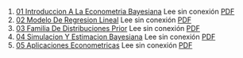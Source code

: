 1. [01 Introduccion A La Econometria Bayesiana](https://achalmaedison.netlify.app/econometria/05-econometria-bayesiana/2022-03-07-01-introduccion-a-la-econometria-bayesiana) Lee sin conexión [PDF](https://achalmaedison.netlify.app/econometria/05-econometria-bayesiana/2022-03-07-01-introduccion-a-la-econometria-bayesiana/index.pdf)
2. [02 Modelo De Regresion Lineal](https://achalmaedison.netlify.app/econometria/05-econometria-bayesiana/2022-03-14-02-modelo-de-regresion-lineal) Lee sin conexión [PDF](https://achalmaedison.netlify.app/econometria/05-econometria-bayesiana/2022-03-14-02-modelo-de-regresion-lineal/index.pdf)
3. [03 Familia De Distribuciones Prior](https://achalmaedison.netlify.app/econometria/05-econometria-bayesiana/2022-03-18-03-familia-de-distribuciones-prior) Lee sin conexión [PDF](https://achalmaedison.netlify.app/econometria/05-econometria-bayesiana/2022-03-18-03-familia-de-distribuciones-prior/index.pdf)
4. [04 Simulacion Y Estimacion Bayesiana](https://achalmaedison.netlify.app/econometria/05-econometria-bayesiana/2022-03-21-04-simulacion-y-estimacion-bayesiana) Lee sin conexión [PDF](https://achalmaedison.netlify.app/econometria/05-econometria-bayesiana/2022-03-21-04-simulacion-y-estimacion-bayesiana/index.pdf)
5. [05 Aplicaciones Econometricas](https://achalmaedison.netlify.app/econometria/05-econometria-bayesiana/2022-03-28-05-aplicaciones-econometricas) Lee sin conexión [PDF](https://achalmaedison.netlify.app/econometria/05-econometria-bayesiana/2022-03-28-05-aplicaciones-econometricas/index.pdf)
